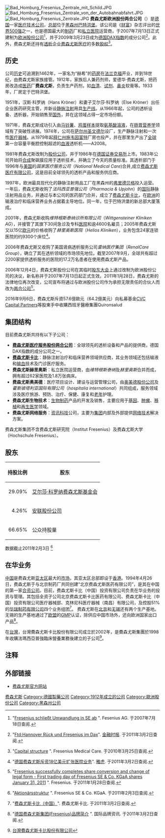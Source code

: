{{expand language|1=en|page=|time=2019-09-15T04:53:34+00:00}}
{{refimprove|time=2019-09-15T04:53:34+00:00}}
{{Infobox Company
 | company_name     = 费森尤斯欧洲股份两合公司
 | company_name_en  = Fresenius SE & Co. KGaA
 | company_logo     = [[File:Fresenius.svg|240px]]
 | company_type     = [[欧洲股份公司|欧洲股份公司]]及[[两合公司|两合公司]]（{{FWB|FRE}}）
 | foundation       = 1912年
 | founder          = 爱德华·费森尤斯<br>（Eduard Fresenius）
 | location         = {{GER}}[[巴特洪堡|巴特洪堡]]
 | area_served      = 
 | key_people       = 乌尔夫·马克·斯奈德（[[CEO|CEO]]）<br/>（Ulf Mark Schneider）
 | industry         = [[医疗卫生|医疗技术]]
 | products         = [[透析|透析]]、[[静脉注射|静脉注射]]、[[药物治疗|药物治疗]]、<br/>[[医院|医院]]
 | services         = 
 | market cap       =
| revenue          = {{increase}} 290.83亿欧元（2016）
| operating_income = {{increase}} 43.27亿欧元（2016）
| net_income       = {{increase}} 15.93亿欧元（2016）
| assets           = {{increase}} 464.47亿欧元（2016）
| equity           = {{increase}} 204.20亿欧元（2016）
| num_employees    = {{increase}} 270,000
 | homepage         = [http://www.fresenius.se/ www.fresenius.se]
 | intl             = yes
}}
[[File:Bad_Homburg_Fresenius_Zentrale_mit_Schild.JPG|thumb]]
[[File:Bad_Homburg_Fresenius_Zentrale_von_der_Autobahnabfahrt.JPG|thumb]]
[[File:Bad_Homburg_Fresenius_Zentrale.JPG|thumb]]
'''费森尤斯欧洲股份两合公司'''（{{lang-de|'''Fresenius SE & Co. KGaA'''}}）是[[德国|德国]]一家[[医疗卫生|医疗技术]][[公司|公司]]，[[总部|总部]]位于[[黑森州|黑森州]][[巴特洪堡|巴特洪堡]]。该公司是《[[财富_(杂志)|财富]]》杂志评出的[[世界500强_(财富)|世界500强]]之一，也是德国最大的[[制药工程|制药]]厂和[[私立|私立]][[医院|医院]]运营商，于2007年7月13日正式建制为[[欧洲股份公司|欧洲股份公司]]<ref>{{de}}"[http://www.pressrelations.de/new/standard/result_main.cfm?pfach=1&n_firmanr_=116975&sector=pm&detail=1&r=288909&sid=&aktion=jour_pm&quelle=0&profisuche=1 Fresenius schließt Umwandlung in SE ab] {{Wayback|url=http://www.pressrelations.de/new/standard/result_main.cfm?pfach=1&n_firmanr_=116975&sector=pm&detail=1&r=288909&sid=&aktion=jour_pm&quelle=0&profisuche=1 |date=20131103062235 }}". Fesenius AG. 于2007年7月18日查阅.</ref>，并于2009年3月23日成为[[德国DAX指数|德国DAX指数]]的成分公司<ref>{{de}}"[https://archive.is/20120731014617/www.ftd.de/boersen_maerkte/aktien/marktberichte/:Au%DFerplanm%E4%DFige-Indexumstellung-Hannover-R%FCck-und-Fresenius-im-Dax/482860.html Ftd:Hannover Rück und Fresenius im Dax]". [[金融时报_(英国)|金融时报]]. 于2011年3月2日查阅.</ref>。此外，费森尤斯还持有[[透析|透析]]企业[[费森尤斯医疗|费森尤斯医疗]]的多数[[股权|股权]]<ref>{{en}}"[http://www.fmc-ag.com/230.htm Capital structure] {{WebCite|url=https://www.webcitation.org/65OBRgPmh?url=http://www.fmc-ag.com/230.htm |date=20120212045318 |dateformat=iso }}". Fresenius Medical Care. 于2010年3月25日查阅.</ref>。

==历史==
公司[[历史|历史]]可追溯到1462年，一家名为“赫希”的[[药房|药房]]在[[美因河畔法兰克福|法兰克福]]开业，并到18世纪，由费森尤斯家族接管。1912年，家族后人兼药剂师，爱德华·费森尤斯，把药房改造成[[医药|医药]]厂'''费森尤斯'''，负责生产药剂，如[[血清|血清]]、[[试剂|试剂]]、[[鼻炎|鼻炎]]软膏等。1933年，厂房定于巴特洪堡。

1951年，汉斯·科罗纳（Hans Kröner）和妻子艾尔莎·科罗纳（Else Kröner）出任企业医药研究主管，并新设[[静脉注射|静脉注射]]用具[[生产线|生产线]]。从1966年起，公司的透析设备、透析器，开始销售至[[国外|国外]]，并在这领域占得一定市场份额。

1971年，费森尤斯成功引入由[[马铃薯|马铃薯]]、[[鸡蛋|鸡蛋]][[样本|样本]]提取[[氨基酸|氨基酸]][[溶液|溶液]]，在[[肠|肠]][[胃|胃]][[营养学|营养学]]领域有了突破性进展。1974年，公司在[[萨尔州|萨尔州]][[圣文德尔|圣文德尔]]设厂，生产静脉注射和一次性[[医疗器械|医疗器械]]。从1979年起[[拜仁州|拜仁州]][[施韦因富特|施韦因富特]]厂房也投产，并在那里生产出了[[全球|全球]]第一台容量平衡腔控制超滤的[[血液|血液]]透析机——A2008。

1981年费森尤斯改制为[[股份公司|股份公司]]，并于1986年在[[德国证券交易所|德国证券交易所]]上市。1983年公司开始将[[合成|合成]]聚砜膜应用于透析技术，并确立了今天的质量标准。其透析部门于1996年与[[美国|美国]]的''国家医疗服务公司''（''National Medical Care'')合并,成立[[费森尤斯医疗有限公司|费森尤斯医疗有限公司]]，这是目前全球领先的透析产品和服务供应商。

1997年，欧洲最具现代化的静脉注射用品工厂在黑森州的[[弗里德贝格|弗里德贝格]]投入运营。一年后，费森尤斯收购了''法玛西亚普强公司''（''Pharmacia & Upjohn''）的[[国际|国际]]静脉注射用品业务，并通过与本公司的医药部门合并，成立了[[费森尤斯卡比|费森尤斯卡比]]，在[[欧洲|欧洲]]的输液治疗和临床营养业务占据着主导地位。同一年，位于巴特洪堡的新总部大厦落成。

2001年，费森尤斯收购''维特根斯泰纳诊所有限公司''（''Wittgensteiner Kliniken AG''），并接管了其旗下30间急诊及专科[[医院|医院]]和逾4600名雇员；2005年费森尤斯又以15亿[[欧元|欧元]]的价格收购了''赫里奥斯医院''（''Helios Kliniken''），业务包含24家连锁医院的约9300个床位<ref>{{zh}}"[http://biz.cn.yahoo.com/051018/2/d94y.html 德国费森尤斯斥资18亿美元扩张医院业务]{{dead link|date=2018年4月 |bot=InternetArchiveBot |fix-attempted=yes }}". [[雅虎|雅虎]]. 于2011年3月2日查阅.</ref>。

2006年费森尤斯又收购了美国肾病透析服务公司''雷纳医疗集团''（''RenalCare Group''），确立了其在透析领域的市场领先地位。截至2007年9月，全球共有超过2200家提供透析服务的医院的17.2万名患者在使用费森尤斯产品。

2006年12月4日，费森尤斯股份公司在其临时[[股东大会|股东大会]]上通过改制为欧洲股份公司的决议，新名称并于2007年7月13日起正式生效。2011年1月28日，费森尤斯的法律地位再次改变，公司宣布将通过与欧洲股份公司作为承担无限责任的合伙人而改为[[两合公司|两合公司]]<ref>{{en}}"[http://www.fresenius.se/internet/fag/com/faginpub.nsf/Content/P-Info+2011+01+28 Fresenius successfully completes share conversion and change of legal form - First trading day of Fresenius SE & Co. KGaA shares January 31, 2011] {{Wayback|url=http://www.fresenius.se/internet/fag/com/faginpub.nsf/Content/P-Info+2011+01+28 |date=20110514220547 }}". Fresenius. 于2011年1月28日查阅.</ref>。

2016年9月6日，费森尤斯斥資57.6億歐元（64.2億美元）向私募基金[[CVC_Capital_Partners|CVC Capital Partners]]等股東手中收購西班牙醫療集團Quironsalud

==集团结构==
目前费森尤斯共持有以下子公司：
* '''[[费森尤斯医疗|费森尤斯医疗服务股份两合公司]]'''：全球领先的透析设备和产品的提供商，德国DAX指数的成分公司之一。 
* '''[[费森尤斯卡比|费森尤斯卡比]]'''：静脉注射治疗和临床营养领域供应商，其业务领域还包括输液和[[输血|输血]]技术及门诊医疗服务。
* '''费森尤斯赫里奥斯'''：私立医院运营商，由''维特根斯泰纳''及''赫里奥斯''合并而成，拥有超过62家医院及1.8万张病床。
* '''费森尤斯奥美德'''：医疗项目设计、建设与运营管理公司，由[[奥美德|奥美德股份公司]]及''霍斯彼塔利亚国际有限公司''（''hospitalia international''）共同组成，服务领域涉及医疗旅游、预防、治疗、保健、康复和[[老年|老年]]护理。
* '''费森尤斯生物技术'''：[[生物药剂学|生物制药]]产品的开发及销售，主要应用于[[基因|基因]]、[[肿瘤|肿瘤]]、[[器官移植|移植]]和[[再生医学|再生医学]]领域。 
* '''费森尤斯网络服务'''：[[资讯科技|资讯科技]]公司，主要为[[集团|集团]]内部及外部提供[[网络技术|网络技术]]解决方案。

费森尤斯集团不含费森尤斯研究院（Institut Fresenius）及费森尤斯大学（Hochschule Fresenius）。

==股东==
{| class="wikitable"
|- class="hintergrundfarbe5"
! 持股比例
! 股东
|-
| align="right" | 29.09% || [[艾尔莎·科罗纳费森尤斯基金会|艾尔莎·科罗纳费森尤斯基金会]]
|-
| align="right" | 4.26% || [[安联股份公司|安联股份公司]]
|-
| align="right" | 66.65% || 公众持股量
|}
数据截止2011年2月3日 <ref>{{de}}"[http://www.fresenius.de/internet/fag/de/faginpub.nsf/Content/Aktion%C3%A4rsstruktur Aktionärsstruktur] {{Wayback|url=http://www.fresenius.de/internet/fag/de/faginpub.nsf/Content/Aktion%C3%A4rsstruktur |date=20110217051356 }}". Fresenius SE & Co. KGaA. 于2011年2月3日查阅.</ref>

==在华业务==
[[中国|中国]]是费森尤斯[[亚太区|亚太区]]最大的[[市场|市场]]，其亚太区总部即设于[[香港|香港]]。1994年4月26日，费森尤斯于与北京制药厂共同创建“北京费森尤斯医药有限公司”，是其在中国的第一家[[合资公司|合资公司]]。目前，费森尤斯卡比（中国）投资有限公司负责在华业务的投资与管理。其包括全资子公司北京费森尤斯卡比医药有限公司、费森尤斯卡比（中国）投资有限公司医疗器械部、克林尼科医疗器械（南昌）有限公司，及控股51%的[[华瑞制药|华瑞制药有限公司]]四个业务组团<ref>{{zh}}"[http://www.fresenius-kabi-bj.com/FKC/queryFisonChInfoThree.shtml?PId=40 费森尤斯卡比（中国）]{{dead link|date=2018年4月 |bot=InternetArchiveBot |fix-attempted=yes }}". 费森尤斯卡比. 于2011年3月2日查阅.</ref>。 费森尤斯在[[北京|北京]]和[[无锡|无锡]]还有两个生产基地。无锡的生产基地通过了[[欧盟|欧盟]]的[[GMP|GMP]]认证，除供应中国市场外，还向欧洲国家出口产品<ref>{{zh}}"[http://www.iibrand.com/brand/data/IIBRAND_BRANDAI12219773680921092008242.html 德国费森尤斯集团(Fresenius)品牌简介] {{Wayback|url=http://www.iibrand.com/brand/data/IIBRAND_BRANDAI12219773680921092008242.html |date=20110320075553 }}". 国际品牌资讯. 于2011年3月2日查阅.</ref>。

在[[台灣|台灣]]，台灣費森尤斯卡比股份有限公司成立於2002年，是費森尤斯集團於1998年收購法瑪西亞普強臨床營養業務後建立的子公司<ref>[https://www.fresenius-kabi.com/tw/company/%E5%8F%B0%E7%81%A3%E8%B2%BB%E6%A3%AE%E5%B0%A4%E6%96%AF%E5%8D%A1%E6%AF%94%E8%82%A1%E4%BB%BD%E6%9C%89%E9%99%90%E5%85%AC%E5%8F%B8 台灣費森尤斯卡比股份有限公司]</ref>。

==注释==
{{reflist}}

== 外部链接 ==
{{Commonscat|Fresenius SE|Fresenius SE}}
* [http://www.fresenius.de/ 费森尤斯官方网站] {{Wayback|url=http://www.fresenius.de/ |date=20210507003445 }}

{{DAX上市公司}}
[[Category:费森尤斯|]]
[[Category:德國製藥公司|Category:德國製藥公司]]
[[Category:1912年成立的公司|Category:1912年成立的公司]]
[[Category:歐洲股份公司|Category:歐洲股份公司]]
[[Category:黑森州公司|Category:黑森州公司]]